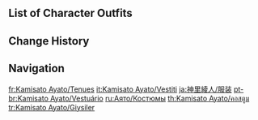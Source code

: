 {{CharacterTabs}}

==List of Character Outfits==
{{Outfits by Category Table|Kamisato Ayato Outfits|nocharacter=1}}

==Change History==
{{Change History|2.6}}

==Navigation==
{{Character Navbox|link type=outfits}}

[[fr:Kamisato Ayato/Tenues]]
[[it:Kamisato Ayato/Vestiti]]
[[ja:神里綾人/服装]]
[[pt-br:Kamisato Ayato/Vestuário]]
[[ru:Аято/Костюмы]]
[[th:Kamisato Ayato/คอสตูม]]
[[tr:Kamisato Ayato/Giysiler]]